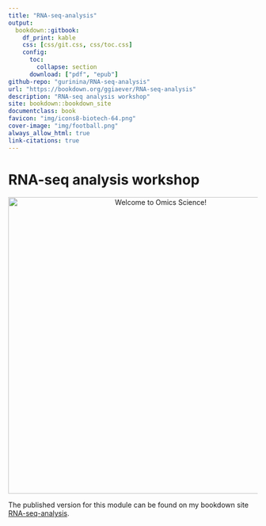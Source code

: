 ```yaml
---
title: "RNA-seq-analysis"
output:
  bookdown::gitbook:
    df_print: kable
    css: [css/git.css, css/toc.css]
    config:
      toc:
        collapse: section
      download: ["pdf", "epub"]
github-repo: "gurinina/RNA-seq-analysis"
url: "https://bookdown.org/ggiaever/RNA-seq-analysis"
description: "RNA-seq analysis workshop"
site: bookdown::bookdown_site
documentclass: book
favicon: "img/icons8-biotech-64.png"
cover-image: "img/football.png"
always_allow_html: true
link-citations: true
---
```



# RNA-seq analysis workshop {-}

<p align="center">
  <img src="img/football333.png" alt="Welcome to Omics Science!" width="600" />
</p>


The published version for this module can be found on my bookdown site [RNA-seq-analysis](https://bookdown.org/ggiaever/RNA-seq-analysis/).
